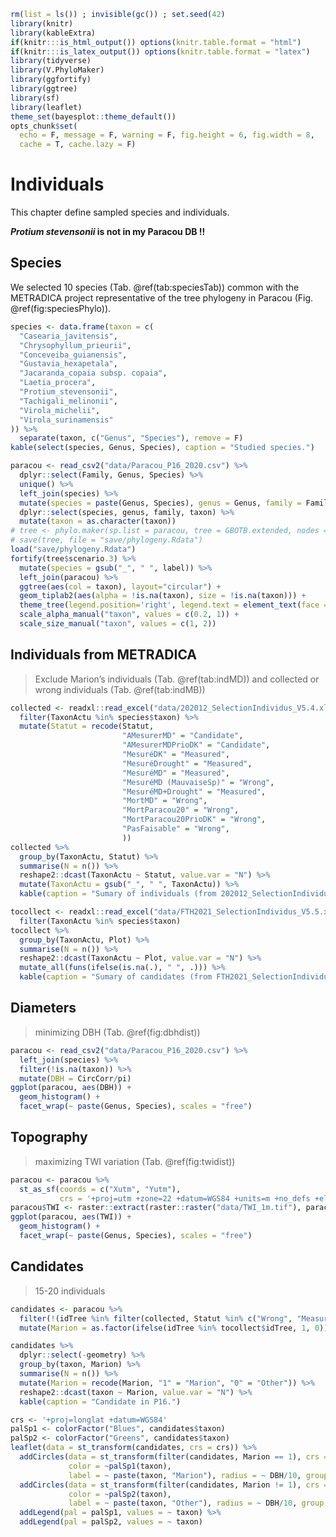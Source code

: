 ```r
rm(list = ls()) ; invisible(gc()) ; set.seed(42)
library(knitr)
library(kableExtra)
if(knitr:::is_html_output()) options(knitr.table.format = "html") 
if(knitr:::is_latex_output()) options(knitr.table.format = "latex") 
library(tidyverse)
library(V.PhyloMaker)
library(ggfortify)
library(ggtree)
library(sf)
library(leaflet)
theme_set(bayesplot::theme_default())
opts_chunk$set(
  echo = F, message = F, warning = F, fig.height = 6, fig.width = 8,
  cache = T, cache.lazy = F)
```

# Individuals

This chapter define sampled species and individuals.

**_Protium stevensonii_ is not in my Paracou DB !!** 

## Species

We selected 10 species (Tab. \@ref(tab:speciesTab)) common with the METRADICA project representative of the tree phylogeny in Paracou (Fig. \@ref(fig:speciesPhylo)).

```r
species <- data.frame(taxon = c(
  "Casearia_javitensis", 
  "Chrysophyllum_prieurii", 
  "Conceveiba_guianensis",
  "Gustavia_hexapetala",
  "Jacaranda_copaia subsp. copaia",
  "Laetia_procera",
  "Protium_stevensonii",
  "Tachigali_melinonii",
  "Virola_michelii",
  "Virola_surinamensis"
)) %>% 
  separate(taxon, c("Genus", "Species"), remove = F) 
kable(select(species, Genus, Species), caption = "Studied species.")
```

```r
paracou <- read_csv2("data/Paracou_P16_2020.csv") %>% 
  dplyr::select(Family, Genus, Species) %>% 
  unique() %>% 
  left_join(species) %>% 
  mutate(species = paste(Genus, Species), genus = Genus, family = Family) %>% 
  dplyr::select(species, genus, family, taxon) %>% 
  mutate(taxon = as.character(taxon))
# tree <- phylo.maker(sp.list = paracou, tree = GBOTB.extended, nodes = nodes.info.1, scenarios = "S3")
# save(tree, file = "save/phylogeny.Rdata")
load("save/phylogeny.Rdata")
fortify(tree$scenario.3) %>% 
  mutate(species = gsub("_", " ", label)) %>% 
  left_join(paracou) %>% 
  ggtree(aes(col = taxon), layout="circular") + 
  geom_tiplab2(aes(alpha = !is.na(taxon), size = !is.na(taxon))) +
  theme_tree(legend.position='right', legend.text = element_text(face = "italic")) +
  scale_alpha_manual("taxon", values = c(0.2, 1)) +
  scale_size_manual("taxon", values = c(1, 2))
```

## Individuals from METRADICA

> Exclude Marion's individuals (Tab. \@ref(tab:indMD)) and collected or wrong individuals (Tab. \@ref(tab:indMB)) 

```r
collected <- readxl::read_excel("data/202012_SelectionIndividus_V5.4.xlsx", sheet = "IndAMesurer") %>% 
  filter(TaxonActu %in% species$taxon) %>% 
  mutate(Statut = recode(Statut,
                         "AMesurerMD" = "Candidate",
                         "AMesurerMDPrioDK" = "Candidate",
                         "MesuréDK" = "Measured",
                         "MesuréDrought" = "Measured",
                         "MesuréMD" = "Measured",
                         "MesuréMD (MauvaiseSp)" = "Wrong",
                         "MesuréMD+Drought" = "Measured",
                         "MortMD" = "Wrong",
                         "MortParacou20" = "Wrong",
                         "MortParacou20PrioDK" = "Wrong",
                         "PasFaisable" = "Wrong",
                         ))
collected %>% 
  group_by(TaxonActu, Statut) %>% 
  summarise(N = n()) %>% 
  reshape2::dcast(TaxonActu ~ Statut, value.var = "N") %>% 
  mutate(TaxonActu = gsub("_", " ", TaxonActu)) %>% 
  kable(caption = "Sumary of individuals (from 202012_SelectionIndividus_V5.4.xlsx)")
```

```r
tocollect <- readxl::read_excel("data/FTH2021_SelectionIndividus_V5.5.xlsx", sheet = "IndAMesurer") %>% 
  filter(TaxonActu %in% species$taxon)
tocollect %>% 
  group_by(TaxonActu, Plot) %>% 
  summarise(N = n()) %>% 
  reshape2::dcast(TaxonActu ~ Plot, value.var = "N") %>% 
  mutate_all(funs(ifelse(is.na(.), " ", .))) %>% 
  kable(caption = "Sumary of candidates (from FTH2021_SelectionIndividus_V5.5.xlsx)")
```

## Diameters

> minimizing DBH (Tab. \@ref(fig:dbhdist))

```r
paracou <- read_csv2("data/Paracou_P16_2020.csv") %>% 
  left_join(species) %>% 
  filter(!is.na(taxon)) %>% 
  mutate(DBH = CircCorr/pi)
ggplot(paracou, aes(DBH)) +
  geom_histogram() +
  facet_wrap(~ paste(Genus, Species), scales = "free")
```

## Topography

> maximizing TWI variation (Tab. \@ref(fig:twidist))

```r
paracou <- paracou %>% 
  st_as_sf(coords = c("Xutm", "Yutm"),
           crs = '+proj=utm +zone=22 +datum=WGS84 +units=m +no_defs +ellps=WGS84 +towgs84=0,0,0')
paracou$TWI <- raster::extract(raster::raster("data/TWI_1m.tif"), paracou)
ggplot(paracou, aes(TWI)) +
  geom_histogram() +
  facet_wrap(~ paste(Genus, Species), scales = "free")
```


## Candidates

> 15-20 individuals

```r
candidates <- paracou %>% 
  filter(!(idTree %in% filter(collected, Statut %in% c("Wrong", "Measured"))$idTree)) %>% 
  mutate(Marion = as.factor(ifelse(idTree %in% tocollect$idTree, 1, 0)))
```

```r
candidates %>% 
  dplyr::select(-geometry) %>% 
  group_by(taxon, Marion) %>% 
  summarise(N = n()) %>% 
  mutate(Marion = recode(Marion, "1" = "Marion", "0" = "Other")) %>% 
  reshape2::dcast(taxon ~ Marion, value.var = "N") %>% 
  kable(caption = "Candidate in P16.")
```

```r
crs <- '+proj=longlat +datum=WGS84'
palSp1 <- colorFactor("Blues", candidates$taxon)
palSp2 <- colorFactor("Greens", candidates$taxon)
leaflet(data = st_transform(candidates, crs = crs)) %>%
  addCircles(data = st_transform(filter(candidates, Marion == 1), crs = crs),
             color = ~palSp1(taxon),
             label = ~ paste(taxon, "Marion"), radius = ~ DBH/10, group = "Marion") %>% 
  addCircles(data = st_transform(filter(candidates, Marion != 1), crs = crs),
             color = ~palSp2(taxon),
             label = ~ paste(taxon, "Other"), radius = ~ DBH/10, group = "Other") %>% 
  addLegend(pal = palSp1, values = ~ taxon) %>% 
  addLegend(pal = palSp2, values = ~ taxon)
```



